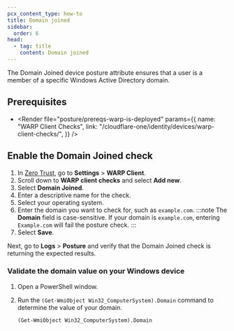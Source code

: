 ```yaml
---
pcx_content_type: how-to
title: Domain joined
sidebar:
  order: 6
head:
  - tag: title
    content: Domain joined
---
```



The Domain Joined device posture attribute ensures that a user is a member of a specific Windows Active Directory domain.

## Prerequisites

- <Render
  	file="posture/prereqs-warp-is-deployed"
  	params={{
  		name: "WARP Client Checks",
  		link: "/cloudflare-one/identity/devices/warp-client-checks/",
  	}}
  />

## Enable the Domain Joined check

1. In [Zero Trust](https://one.dash.cloudflare.com), go to **Settings** > **WARP Client**.
2. Scroll down to **WARP client checks** and select **Add new**.
3. Select **Domain Joined**.
4. Enter a descriptive name for the check.
5. Select your operating system.
6. Enter the domain you want to check for, such as `example.com`.
    :::note
    The **Domain** field is case-sensitive. If your domain is `example.com`, entering `Example.com` will fail the posture check.
    :::
7. Select **Save**.

Next, go to **Logs** > **Posture** and verify that the Domain Joined check is returning the expected results.

### Validate the domain value on your Windows device

1. Open a PowerShell window.
2. Run the `(Get-WmiObject Win32_ComputerSystem).Domain` command to determine the value of your domain.

   ```txt
   (Get-WmiObject Win32_ComputerSystem).Domain
   ```
